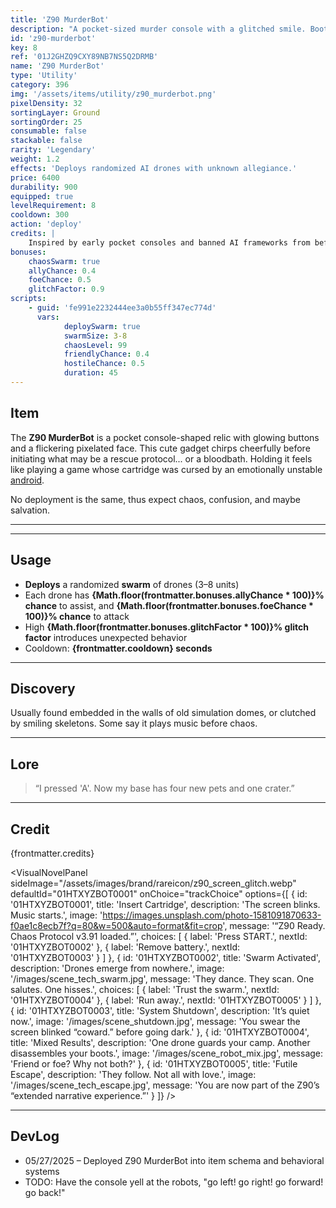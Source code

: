 ```yaml
---
title: 'Z90 MurderBot'
description: "A pocket-sized murder console with a glitched smile. Booting it unleashes unpredictable swarms—some helpful, some... not."
id: 'z90-murderbot'
key: 8
ref: '01J2GHZQ9CXY89NB7NS5Q2DRMB'
name: 'Z90 MurderBot'
type: 'Utility'
category: 396
img: '/assets/items/utility/z90_murderbot.png'
pixelDensity: 32
sortingLayer: Ground
sortingOrder: 25
consumable: false
stackable: false
rarity: 'Legendary'
weight: 1.2
effects: 'Deploys randomized AI drones with unknown allegiance.'
price: 6400
durability: 900
equipped: true
levelRequirement: 8
cooldown: 300
action: 'deploy'
credits: |
    Inspired by early pocket consoles and banned AI frameworks from before the 2031 Safety Accords. Concept by Ziggy Z90 Manufactured in defiance by KBVE BlackCell Division.
bonuses:
    chaosSwarm: true
    allyChance: 0.4
    foeChance: 0.5
    glitchFactor: 0.9
scripts:
    - guid: 'fe991e2232444ee3a0b55ff347ec774d'
      vars:
            deploySwarm: true
            swarmSize: 3-8
            chaosLevel: 99
            friendlyChance: 0.4
            hostileChance: 0.5
            duration: 45
---
```



## Item

The **Z90 MurderBot** is a pocket console-shaped relic with glowing buttons and a flickering pixelated face. 
This cute gadget chirps cheerfully before initiating what may be a rescue protocol... or a bloodbath.
Holding it feels like playing a game whose cartridge was cursed by an emotionally unstable [android](/application/android/).

No deployment is the same, thus expect chaos, confusion, and maybe salvation.

---

<ItemDBPanel data={frontmatter} />

---

## Usage

- **Deploys** a randomized **swarm** of drones (3–8 units)
- Each drone has **{Math.floor(frontmatter.bonuses.allyChance * 100)}% chance** to assist, and **{Math.floor(frontmatter.bonuses.foeChance * 100)}% chance** to attack
- High **{Math.floor(frontmatter.bonuses.glitchFactor * 100)}% glitch factor** introduces unexpected behavior
- Cooldown: **{frontmatter.cooldown} seconds**

---

## Discovery

Usually found embedded in the walls of old simulation domes, or clutched by smiling skeletons. 
Some say it plays music before chaos.

---

## Lore

> “I pressed 'A'. Now my base has four new pets and one crater.”

---

## Credit

{frontmatter.credits}

<VisualNovelPanel
  sideImage="/assets/images/brand/rareicon/z90_screen_glitch.webp"
  defaultId="01HTXYZBOT0001"
  onChoice="trackChoice"
  options={[
    {
      id: '01HTXYZBOT0001',
      title: 'Insert Cartridge',
      description: 'The screen blinks. Music starts.',
      image: 'https://images.unsplash.com/photo-1581091870633-f0ae1c8ecb7f?q=80&w=500&auto=format&fit=crop',
      message: '“Z90 Ready. Chaos Protocol v3.91 loaded.”',
      choices: [
        { label: 'Press START.', nextId: '01HTXYZBOT0002' },
        { label: 'Remove battery.', nextId: '01HTXYZBOT0003' }
      ]
    },
    {
      id: '01HTXYZBOT0002',
      title: 'Swarm Activated',
      description: 'Drones emerge from nowhere.',
      image: '/images/scene_tech_swarm.jpg',
      message: 'They dance. They scan. One salutes. One hisses.',
      choices: [
        { label: 'Trust the swarm.', nextId: '01HTXYZBOT0004' },
        { label: 'Run away.', nextId: '01HTXYZBOT0005' }
      ]
    },
    {
      id: '01HTXYZBOT0003',
      title: 'System Shutdown',
      description: 'It’s quiet now.',
      image: '/images/scene_shutdown.jpg',
      message: 'You swear the screen blinked “coward.” before going dark.'
    },
    {
      id: '01HTXYZBOT0004',
      title: 'Mixed Results',
      description: 'One drone guards your camp. Another disassembles your boots.',
      image: '/images/scene_robot_mix.jpg',
      message: 'Friend or foe? Why not both?'
    },
    {
      id: '01HTXYZBOT0005',
      title: 'Futile Escape',
      description: 'They follow. Not all with love.',
      image: '/images/scene_tech_escape.jpg',
      message: 'You are now part of the Z90’s “extended narrative experience.”'
    }
  ]}
/>

---

## DevLog

- 05/27/2025 – Deployed Z90 MurderBot into item schema and behavioral systems
- TODO: Have the console yell at the robots, "go left! go right! go forward! go back!"
